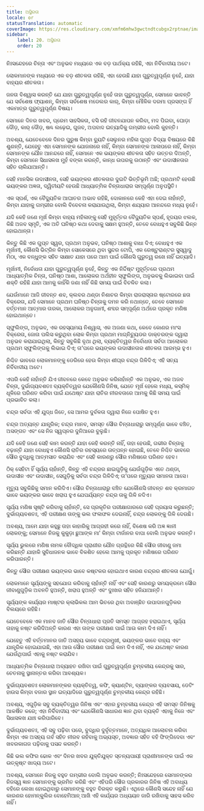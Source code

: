 ```yaml
---
title: ଅସ୍ଥିରତା
locale: or
statusTranslation: automatic
coverImage: https://res.cloudinary.com/xmfm6mhw3gwctndtcubgx2rptnae/image/upload/v1741354419/small_cover_la_gran_rebelion_28716e29d2.webp
sidebar:
    label: 20. ଅସ୍ଥିରତା
    order: 20
---
```

ନିଃସନ୍ଦେହରେ ଚିନ୍ତା ଏବଂ ଅନୁଭବ ମଧ୍ୟରେ ଏକ ବଡ଼ ପାର୍ଥକ୍ୟ ରହିଛି, ଏହା ନିର୍ବିବାଦୀୟ ଅଟେ।

ଲୋକମାନଙ୍କ ମଧ୍ୟରେ ଏକ ବଡ଼ ଶୀତଳତା ରହିଛି, ଏହା ହେଉଛି ଯାହା ଗୁରୁତ୍ୱପୂର୍ଣ୍ଣ ନୁହେଁ, ଯାହା ବାହ୍ୟର ଶୀତଳତା।

ଜନତା ବିଶ୍ୱାସ କରନ୍ତି ଯେ ଯାହା ଗୁରୁତ୍ୱପୂର୍ଣ୍ଣ ନୁହେଁ ତାହା ଗୁରୁତ୍ୱପୂର୍ଣ୍ଣ, ସେମାନେ ଭାବନ୍ତି ଯେ ସର୍ବଶେଷ ଫ୍ୟାଶନ୍, କିମ୍ବା ସର୍ବଶେଷ ମଡେଲର କାର୍, କିମ୍ବା ମୌଳିକ ଦରମା ପ୍ରସଙ୍ଗ ହିଁ ଏକମାତ୍ର ଗୁରୁତ୍ୱପୂର୍ଣ୍ଣ ବିଷୟ।

ସେମାନେ ଦିନର ଖବର, ପ୍ରେମ ସାହସିକତା, ବସି ରହି ଜୀବନଯାପନ କରିବା, ମଦ ପିଇବା, ଘୋଡ଼ା ଦୌଡ଼, କାର୍ ଦୌଡ଼, ଷଣ୍ଢ ଲଢ଼େଇ, ଗୁଜବ, ଅପବାଦ ଇତ୍ୟାଦିକୁ ଗମ୍ଭୀର ବୋଲି କୁହନ୍ତି।

ଅବଶ୍ୟ, ଯେତେବେଳେ ଦିନର ପୁରୁଷ କିମ୍ବା ବ୍ୟୁଟି ସେଲୁନର ମହିଳା ଗୁପ୍ତ ବିଦ୍ୟା ବିଷୟରେ କିଛି ଶୁଣନ୍ତି, ଯେହେତୁ ଏହା ସେମାନଙ୍କ ଯୋଜନାରେ ନାହିଁ, କିମ୍ବା ସେମାନଙ୍କ ଆଳାପରେ ନାହିଁ, କିମ୍ବା ସେମାନଙ୍କ ଯୌନ ଆନନ୍ଦରେ ନାହିଁ, ସେମାନେ ଏକ ଭୟଙ୍କର ଶୀତଳତା ସହିତ ଉତ୍ତର ଦିଅନ୍ତି, କିମ୍ବା ସେମାନେ ସିଧାସଳଖ ମୁହଁ ବଙ୍କା କରନ୍ତି, କାନ୍ଧ ଉପରକୁ ଉଠାନ୍ତି ଏବଂ ଉଦାସୀନତାର ସହିତ ଚାଲିଯାଆନ୍ତି।

ସେହି ମାନସିକ ଉଦାସୀନତା, ସେହି ଭୟଙ୍କର ଶୀତଳତାର ଦୁଇଟି ଭିତ୍ତିଭୂମି ଅଛି; ପ୍ରଥମଟି ହେଉଛି ଭୟଙ୍କର ଅଜ୍ଞତା, ଦ୍ୱିତୀୟଟି ହେଉଛି ଆଧ୍ୟାତ୍ମିକ ଚିନ୍ତାଧାରାର ସମ୍ପୂର୍ଣ୍ଣ ଅନୁପସ୍ଥିତି।

ଏକ ସ୍ପର୍ଶ, ଏକ ବୈଦ୍ୟୁତିକ ଆଘାତର ଅଭାବ ରହିଛି, ଦୋକାନରେ କେହି ଏହା ଦେଇ ନାହାଁନ୍ତି, କିମ୍ବା ଯାହାକୁ ଗମ୍ଭୀର ବୋଲି ବିବେଚନା କରାଯାଉଥିଲା, କିମ୍ବା ଶଯ୍ୟାର ଆନନ୍ଦରେ ମଧ୍ୟ ନୁହେଁ।

ଯଦି କେହି ଜଣେ ମୂର୍ଖ କିମ୍ବା ବାହ୍ୟ ମହିଳାଙ୍କୁ ସେହି ମୁହୂର୍ତ୍ତର ବୈଦ୍ୟୁତିକ ସ୍ପର୍ଶ, ହୃଦୟର ଝଲକ, କିଛି ଅଜବ ସ୍ମୃତି, ଏକ ଅତି ଘନିଷ୍ଠ କଥା ଦେବାକୁ ସକ୍ଷମ ହୁଅନ୍ତି, ତେବେ ବୋଧହୁଏ ସବୁକିଛି ଭିନ୍ନ ହୋଇଥାନ୍ତା।

କିନ୍ତୁ କିଛି ଏକ ଗୁପ୍ତ ସ୍ୱର, ପ୍ରଥମ ଅନୁଭବ, ଘନିଷ୍ଠ ଆଶାକୁ ବାଧା ଦିଏ; ବୋଧହୁଏ ଏକ ମୂର୍ଖାମୀ, କୌଣସି ଭିଟ୍ରିନ କିମ୍ବା ସୋକେସରେ ଥିବା ସୁନ୍ଦର ଟୋପି, ଏକ ରେଷ୍ଟୁରାଣ୍ଟର ସୁସ୍ୱାଦୁ ମିଠା, ଏକ ବନ୍ଧୁଙ୍କ ସହିତ ସାକ୍ଷାତ ଯାହା ପରେ ଆମ ପାଇଁ କୌଣସି ଗୁରୁତ୍ୱ ରଖେ ନାହିଁ ଇତ୍ୟାଦି।

ମୂର୍ଖାମୀ, ନିର୍ବୋଧତା ଯାହା ଗୁରୁତ୍ୱପୂର୍ଣ୍ଣ ନୁହେଁ, କିନ୍ତୁ ଏକ ନିର୍ଦ୍ଦିଷ୍ଟ ମୁହୂର୍ତ୍ତରେ ପ୍ରଥମ ଆଧ୍ୟାତ୍ମିକ ଚିନ୍ତା, ଘନିଷ୍ଠ ଆଶା, ଆଲୋକର ଅର୍ଥହୀନ ସ୍ଫୁଲିଙ୍ଗ, ଅନୁଭବକୁ ଲିଭାଇବା ପାଇଁ ଶକ୍ତି ରହିଛି ଯାହା ଆମକୁ କାହିଁକି ଜଣା ନାହିଁ କିଛି ସମୟ ପାଇଁ ବିଚଳିତ କଲା।

ଯେଉଁମାନେ ଆଜି ଜୀବନ୍ତ ଶବ, କ୍ଲବର ଥଣ୍ଡା ନିଶାଚର କିମ୍ବା ରାଜରାସ୍ତାର ଷ୍ଟୋରରେ ଛତା ବିକ୍ରେତା, ଯଦି ସେମାନେ ପ୍ରଥମ ଘନିଷ୍ଠ ଚିନ୍ତାକୁ ଦମନ କରି ନଥାନ୍ତେ, ତେବେ ସେମାନେ ବର୍ତ୍ତମାନ ଆତ୍ମାର ତାରକା, ଆଲୋକର ଅନୁଗାମୀ, ଶବ୍ଦର ସମ୍ପୂର୍ଣ୍ଣ ଅର୍ଥରେ ପ୍ରକୃତ ମଣିଷ ହୋଇଥାନ୍ତେ।

ସ୍ଫୁଲିଙ୍ଗ, ଅନୁଭବ, ଏକ ରହସ୍ୟମୟ ନିଶ୍ୱାସ, ଏକ ଅଜଣା କଥା, କେବେ କୋଣର ମାଂସ ବିକ୍ରେତା, ଜୋତା ପଲିସ କରୁଥିବା ଲୋକ କିମ୍ବା ପ୍ରଥମ ମାଗ୍ନିଚ୍ୟୁଡର ଡାକ୍ତରଙ୍କ ଦ୍ୱାରା ଅନୁଭବ କରାଯାଇଥିଲା, କିନ୍ତୁ ସବୁକିଛି ବୃଥା ଥିଲା, ବ୍ୟକ୍ତିତ୍ୱର ନିର୍ବୋଧତା ସର୍ବଦା ଆଲୋକର ପ୍ରଥମ ସ୍ଫୁଲିଙ୍ଗକୁ ଲିଭାଇ ଦିଏ; ତା’ପରେ ଭୟଙ୍କର ଉଦାସୀନତାର ଶୀତଳତା ଆରମ୍ଭ ହୁଏ।

ନିଶ୍ଚିତ ଭାବରେ ଲୋକମାନଙ୍କୁ ଡେରିରେ ହେଉ କିମ୍ବା ଶୀଘ୍ର ଚନ୍ଦ୍ର ଗିଳିଦିଏ; ଏହି ସତ୍ୟ ନିର୍ବିବାଦୀୟ ଅଟେ।

ଏପରି କେହି ନାହାଁନ୍ତି ଯିଏ ଜୀବନରେ କେବେ ଅନୁଭବ କରିନାହାଁନ୍ତି ଏକ ଅନୁଭବ, ଏକ ଅଜବ ଚିନ୍ତା, ଦୁର୍ଭାଗ୍ୟବଶତଃ ବ୍ୟକ୍ତିତ୍ୱର ଯେକୌଣସି ଜିନିଷ, ଯେତେ ମୂର୍ଖ ହେଲେ ମଧ୍ୟ, କସ୍ମିକ୍ ଧୂଳିରେ ପରିଣତ କରିବା ପାଇଁ ଯଥେଷ୍ଟ ଯାହା ରାତିର ନୀରବତାରେ ଆମକୁ କିଛି ସମୟ ପାଇଁ ପ୍ରଭାବିତ କଲା।

ଚନ୍ଦ୍ର ସର୍ବଦା ଏହି ଯୁଦ୍ଧ ଜିତେ, ସେ ଆମର ଦୁର୍ବଳତା ଦ୍ୱାରା ନିଜେ ପୋଷିତ ହୁଏ।

ଚନ୍ଦ୍ର ଅତ୍ୟନ୍ତ ଯାନ୍ତ୍ରିକ; ଚନ୍ଦ୍ର ମାନବ, ସମସ୍ତ ସୌର ଚିନ୍ତାଧାରାରୁ ସମ୍ପୂର୍ଣ୍ଣ ଭାବେ ବଞ୍ଚିତ, ଅସଙ୍ଗତ ଏବଂ ସେ ନିଜ ସ୍ୱପ୍ନର ଦୁନିଆରେ ବୁଲୁଛି।

ଯଦି କେହି ଜଣେ ସେହି କାମ କରନ୍ତି ଯାହା କେହି କରନ୍ତି ନାହିଁ, ତାହା ହେଉଛି, ଗଭୀର ଚିନ୍ତାକୁ ବଢ଼ାନ୍ତି ଯାହା ବୋଧହୁଏ କୌଣସି ରାତିର ରହସ୍ୟରେ ଉତ୍ପନ୍ନ ହୋଇଛି, ତେବେ ନିଶ୍ଚିତ ଭାବରେ ସୌର ବୁଦ୍ଧିକୁ ଆତ୍ମସାତ କରାଯିବ ଏବଂ ସେହି କାରଣରୁ ସୌର ମଣିଷରେ ପରିଣତ ହେବ।

ଠିକ୍ ସେହିଟା ହିଁ ସୂର୍ଯ୍ୟ ଚାହାଁନ୍ତି, କିନ୍ତୁ ଏହି ଚନ୍ଦ୍ରର ଛାଇଗୁଡ଼ିକୁ ଯେଉଁଗୁଡ଼ିକ ଏତେ ଥଣ୍ଡା, ଉଦାସୀନ ଏବଂ ଉଦାସୀନ, ସେଗୁଡ଼ିକୁ ସର୍ବଦା ଚନ୍ଦ୍ର ଗିଳିଦିଏ; ତା’ପରେ ମୃତ୍ୟୁର ସମାନତା ଆସେ।

ମୃତ୍ୟୁ ସବୁକିଛିକୁ ସମାନ କରିଦିଏ। ସୌର ଚିନ୍ତାଧାରାରୁ ବଞ୍ଚିତ ଯେକୌଣସି ଜୀବନ୍ତ ଶବ କ୍ରମାଗତ ଭାବେ ଭୟଙ୍କର ଭାବେ ଖରାପ ହୁଏ ଯେପର୍ଯ୍ୟନ୍ତ ଚନ୍ଦ୍ର ତାକୁ ଗିଳି ନଦିଏ।

ସୂର୍ଯ୍ୟ ମଣିଷ ସୃଷ୍ଟି କରିବାକୁ ଚାହାଁନ୍ତି, ସେ ପ୍ରକୃତିର ପରୀକ୍ଷାଗାରରେ ସେହି ପ୍ରୟାସ କରୁଛନ୍ତି; ଦୁର୍ଭାଗ୍ୟବଶତଃ, ଏହି ପରୀକ୍ଷଣ ତାଙ୍କୁ ଭଲ ଫଳାଫଳ ଦେଇନାହିଁ, ଚନ୍ଦ୍ର ଲୋକଙ୍କୁ ଗିଳି ଦେଉଛି।

ଅବଶ୍ୟ, ଆମେ ଯାହା କହୁଛୁ ତାହା କାହାରିକୁ ଆଗ୍ରହୀ କରେ ନାହିଁ, ବିଶେଷ କରି ଅଜ୍ଞ ଜ୍ଞାନୀ ଲୋକଙ୍କୁ; ସେମାନେ ନିଜକୁ କୁକୁଡ଼ା ଛୁଆଙ୍କ ମା’ କିମ୍ବା ଟାର୍ଜାନର ବାପା ବୋଲି ଅନୁଭବ କରନ୍ତି।

ସୂର୍ଯ୍ୟ ଭୁଲରେ ମଣିଷ ନାମକ ବୌଦ୍ଧିକ ପ୍ରାଣୀର ଯୌନ ଗ୍ରନ୍ଥିରେ କିଛି ସୌର ଜୀବାଣୁ ଜମା କରିଛନ୍ତି ଯାହାକି ସୁବିଧାଜନକ ଭାବେ ବିକଶିତ ହେଲେ ଆମକୁ ପ୍ରକୃତ ମଣିଷରେ ପରିଣତ କରିପାରନ୍ତି।

କିନ୍ତୁ ସୌର ପରୀକ୍ଷଣ ଭୟଙ୍କର ଭାବେ କଷ୍ଟକର ହୋଇଥାଏ କାରଣ ଚନ୍ଦ୍ରର ଶୀତଳତା ଯୋଗୁଁ।

ଲୋକମାନେ ସୂର୍ଯ୍ୟଙ୍କୁ ସହଯୋଗ କରିବାକୁ ଚାହାଁନ୍ତି ନାହିଁ ଏବଂ ସେହି କାରଣରୁ ସମୟକ୍ରମେ ସୌର ଜୀବାଣୁଗୁଡ଼ିକ ଅବନତି ହୁଅନ୍ତି, ଖରାପ ହୁଅନ୍ତି ଏବଂ ଦୁଃଖର ସହିତ ହଜିଯାଆନ୍ତି।

ସୂର୍ଯ୍ୟଙ୍କ କାର୍ଯ୍ୟର ମାଷ୍ଟର କ୍ଲାଭିକଲ ଆମ ଭିତରେ ଥିବା ଅବାଞ୍ଛିତ ଉପାଦାନଗୁଡ଼ିକର ବିଲୟରେ ରହିଛି।

ଯେତେବେଳେ ଏକ ମାନବ ଜାତି ସୌର ଚିନ୍ତାଧାରା ପ୍ରତି ସମସ୍ତ ଆଗ୍ରହ ହରାଇଥାଏ, ସୂର୍ଯ୍ୟ ତାହାକୁ ନଷ୍ଟ କରିଦିଅନ୍ତି କାରଣ ଏହା ତାଙ୍କ ପରୀକ୍ଷଣ ପାଇଁ ଆଉ କାମ ଦିଏ ନାହିଁ।

ଯେହେତୁ ଏହି ବର୍ତ୍ତମାନର ଜାତି ଅସହ୍ୟ ଭାବେ ଚନ୍ଦ୍ରମୁଖୀ, ଭୟଙ୍କର ଭାବେ ବାହ୍ୟ ଏବଂ ଯାନ୍ତ୍ରିକ ହୋଇଯାଇଛି, ଏହା ଆଉ ସୌର ପରୀକ୍ଷଣ ପାଇଁ କାମ ଦିଏ ନାହିଁ, ଏକ ଯଥେଷ୍ଟ କାରଣ ଯେଉଁଥିପାଇଁ ଏହାକୁ ନଷ୍ଟ କରାଯିବ।

ଆଧ୍ୟାତ୍ମିକ ଚିନ୍ତାଧାରା ଅବ୍ୟାହତ ରଖିବା ପାଇଁ ଗୁରୁତ୍ୱପୂର୍ଣ୍ଣ ଚୁମ୍ବକୀୟ କେନ୍ଦ୍ରକୁ ସାର, ଚେତନାକୁ ସ୍ଥାନାନ୍ତର କରିବା ଆବଶ୍ୟକ।

ଦୁର୍ଭାଗ୍ୟବଶତଃ ଲୋକମାନଙ୍କର ବ୍ୟକ୍ତିତ୍ୱ, କଫି, କ୍ୟାଣ୍ଟିନ, ବ୍ୟାଙ୍କର ବ୍ୟବସାୟ, ଡେଟିଂ ହାଉସ କିମ୍ବା ବଜାର ସ୍ଥାନ ଇତ୍ୟାଦିରେ ଗୁରୁତ୍ୱପୂର୍ଣ୍ଣ ଚୁମ୍ବକୀୟ କେନ୍ଦ୍ର ରହିଛି।

ଅବଶ୍ୟ, ଏଗୁଡ଼ିକ ସବୁ ବ୍ୟକ୍ତିତ୍ୱର ଜିନିଷ ଏବଂ ଏହାର ଚୁମ୍ବକୀୟ କେନ୍ଦ୍ର ଏହି ସମସ୍ତ ଜିନିଷକୁ ଆକର୍ଷିତ କରେ; ଏହା ନିର୍ବିବାଦୀୟ ଏବଂ ଯେକୌଣସି ସାଧାରଣ ଜ୍ଞାନ ଥିବା ବ୍ୟକ୍ତି ଏହାକୁ ନିଜେ ଏବଂ ସିଧାସଳଖ ଯାଞ୍ଚ କରିପାରିବେ।

ଦୁର୍ଭାଗ୍ୟବଶତଃ, ଏହି ସବୁ ପଢ଼ିବା ପରେ, ବୁଦ୍ଧିର ଦୁର୍ବୃତ୍ତମାନେ, ଅତ୍ୟଧିକ ଆଲୋଚନା କରିବା କିମ୍ବା ଏକ ଅସହ୍ୟ ଗର୍ବ ସହିତ ନୀରବ ରହିବାକୁ ଅଭ୍ୟସ୍ତ, ଅବଜ୍ଞାର ସହିତ ବହି ଫିଙ୍ଗିଦେବା ଏବଂ ଖବରକାଗଜ ପଢ଼ିବାକୁ ପସନ୍ଦ କରନ୍ତି।

କିଛି ଭଲ କଫିର ଢୋକ ଏବଂ ଦିନର ଖବର ଯୁକ୍ତିଯୁକ୍ତ ସ୍ତନ୍ୟପାୟୀ ପ୍ରାଣୀମାନଙ୍କ ପାଇଁ ଏକ ଉତ୍କୃଷ୍ଟ ଖାଦ୍ୟ ଅଟେ।

ଅବଶ୍ୟ, ସେମାନେ ନିଜକୁ ବହୁତ ଗମ୍ଭୀର ବୋଲି ଅନୁଭବ କରନ୍ତି; ନିଃସନ୍ଦେହରେ ସେମାନଙ୍କର ନିଜସ୍ୱ ଜ୍ଞାନ ସେମାନଙ୍କୁ ଭ୍ରମିତ କରିଛି ଏବଂ ଏହିପରି ସୌର ପ୍ରକାରର ଜିନିଷ ଏହି ଅବାଧ୍ୟ ବହିରେ ଲେଖା ହୋଇଥିବାରୁ ସେମାନଙ୍କୁ ବହୁତ ବିରକ୍ତ କରୁଛି। ଏଥିରେ କୌଣସି ସନ୍ଦେହ ନାହିଁ ଯେ କାରଣର ହୋମନ୍କୁଲିର ବୋହେମିଆନ୍ ଆଖି ଏହି କାର୍ଯ୍ୟର ଅଧ୍ୟୟନ ଜାରି ରଖିବାକୁ ସାହସ କରିବ ନାହିଁ।

